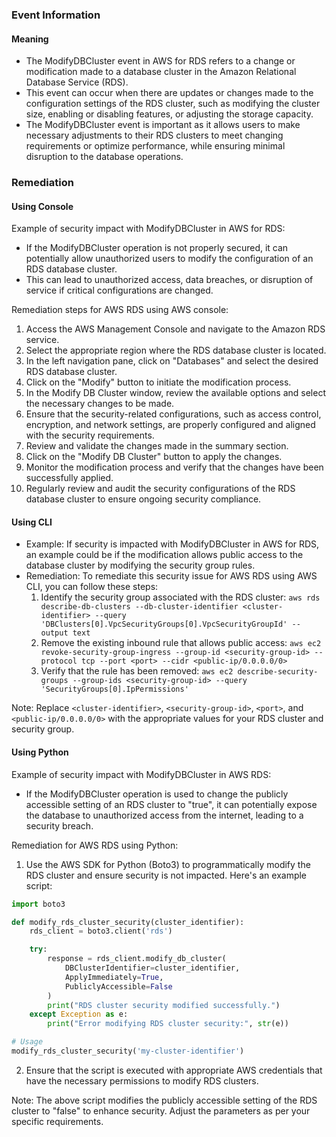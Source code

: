
### Event Information

#### Meaning

- The ModifyDBCluster event in AWS for RDS refers to a change or modification made to a database cluster in the Amazon Relational Database Service (RDS).
- This event can occur when there are updates or changes made to the configuration settings of the RDS cluster, such as modifying the cluster size, enabling or disabling features, or adjusting the storage capacity.
- The ModifyDBCluster event is important as it allows users to make necessary adjustments to their RDS clusters to meet changing requirements or optimize performance, while ensuring minimal disruption to the database operations.

### Remediation

#### Using Console

Example of security impact with ModifyDBCluster in AWS for RDS:
- If the ModifyDBCluster operation is not properly secured, it can potentially allow unauthorized users to modify the configuration of an RDS database cluster.
- This can lead to unauthorized access, data breaches, or disruption of service if critical configurations are changed.

Remediation steps for AWS RDS using AWS console:
1. Access the AWS Management Console and navigate to the Amazon RDS service.
2. Select the appropriate region where the RDS database cluster is located.
3. In the left navigation pane, click on "Databases" and select the desired RDS database cluster.
4. Click on the "Modify" button to initiate the modification process.
5. In the Modify DB Cluster window, review the available options and select the necessary changes to be made.
6. Ensure that the security-related configurations, such as access control, encryption, and network settings, are properly configured and aligned with the security requirements.
7. Review and validate the changes made in the summary section.
8. Click on the "Modify DB Cluster" button to apply the changes.
9. Monitor the modification process and verify that the changes have been successfully applied.
10. Regularly review and audit the security configurations of the RDS database cluster to ensure ongoing security compliance.

#### Using CLI

- Example: If security is impacted with ModifyDBCluster in AWS for RDS, an example could be if the modification allows public access to the database cluster by modifying the security group rules.
- Remediation: To remediate this security issue for AWS RDS using AWS CLI, you can follow these steps:
  1. Identify the security group associated with the RDS cluster: `aws rds describe-db-clusters --db-cluster-identifier <cluster-identifier> --query 'DBClusters[0].VpcSecurityGroups[0].VpcSecurityGroupId' --output text`
  2. Remove the existing inbound rule that allows public access: `aws ec2 revoke-security-group-ingress --group-id <security-group-id> --protocol tcp --port <port> --cidr <public-ip/0.0.0.0/0>`
  3. Verify that the rule has been removed: `aws ec2 describe-security-groups --group-ids <security-group-id> --query 'SecurityGroups[0].IpPermissions'`

Note: Replace `<cluster-identifier>`, `<security-group-id>`, `<port>`, and `<public-ip/0.0.0.0/0>` with the appropriate values for your RDS cluster and security group.

#### Using Python

Example of security impact with ModifyDBCluster in AWS RDS:
- If the ModifyDBCluster operation is used to change the publicly accessible setting of an RDS cluster to "true", it can potentially expose the database to unauthorized access from the internet, leading to a security breach.

Remediation for AWS RDS using Python:
1. Use the AWS SDK for Python (Boto3) to programmatically modify the RDS cluster and ensure security is not impacted. Here's an example script:

```python
import boto3

def modify_rds_cluster_security(cluster_identifier):
    rds_client = boto3.client('rds')

    try:
        response = rds_client.modify_db_cluster(
            DBClusterIdentifier=cluster_identifier,
            ApplyImmediately=True,
            PubliclyAccessible=False
        )
        print("RDS cluster security modified successfully.")
    except Exception as e:
        print("Error modifying RDS cluster security:", str(e))

# Usage
modify_rds_cluster_security('my-cluster-identifier')
```

2. Ensure that the script is executed with appropriate AWS credentials that have the necessary permissions to modify RDS clusters.

Note: The above script modifies the publicly accessible setting of the RDS cluster to "false" to enhance security. Adjust the parameters as per your specific requirements.

